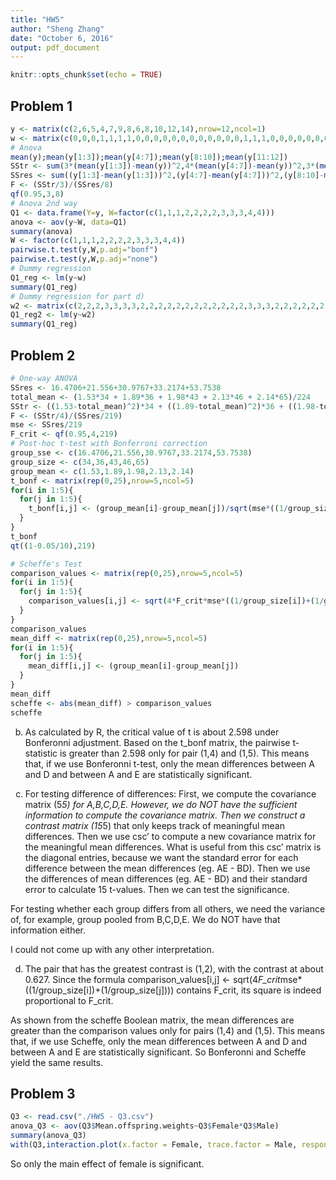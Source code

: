```yaml
---
title: "HW5"
author: "Sheng Zhang"
date: "October 6, 2016"
output: pdf_document
---
```


```r
knitr::opts_chunk$set(echo = TRUE)
```

## Problem 1
```r
y <- matrix(c(2,6,5,4,7,9,8,6,8,10,12,14),nrow=12,ncol=1)
w <- matrix(c(0,0,0,1,1,1,1,0,0,0,0,0,0,0,0,0,0,0,0,1,1,1,0,0,0,0,0,0,0,0,0,0,0,0,1,1),nrow=12,ncol=3)
# Anova
mean(y);mean(y[1:3]);mean(y[4:7]);mean(y[8:10]);mean(y[11:12])
SStr <- sum(3*(mean(y[1:3])-mean(y))^2,4*(mean(y[4:7])-mean(y))^2,3*(mean(y[8:10])-mean(y))^2,2*(mean(y[11:12]-mean(y)))^2)
SSres <- sum((y[1:3]-mean(y[1:3]))^2,(y[4:7]-mean(y[4:7]))^2,(y[8:10]-mean(y[8:10]))^2,(y[11:12]-mean(y[11:12]))^2)
F <- (SStr/3)/(SSres/8)
qf(0.95,3,8)
# Anova 2nd way
Q1 <- data.frame(Y=y, W=factor(c(1,1,1,2,2,2,2,3,3,3,4,4)))
anova <- aov(y~W, data=Q1)
summary(anova)
W <- factor(c(1,1,1,2,2,2,2,3,3,3,4,4))
pairwise.t.test(y,W,p.adj="bonf")
pairwise.t.test(y,W,p.adj="none")
# Dummy regression
Q1_reg <- lm(y~w)
summary(Q1_reg)
# Dummy regression for part d)
w2 <- matrix(c(2,2,2,3,3,3,3,2,2,2,2,2,2,2,2,2,2,2,2,3,3,3,2,2,2,2,2,2,2,2,2,2,2,2,3,3),nrow=12,ncol=3)
Q1_reg2 <- lm(y~w2)
summary(Q1_reg)
```


## Problem 2
```r
# One-way ANOVA
SSres <- 16.4706+21.556+30.9767+33.2174+53.7538
total_mean <- (1.53*34 + 1.89*36 + 1.98*43 + 2.13*46 + 2.14*65)/224
SStr <- ((1.53-total_mean)^2)*34 + ((1.89-total_mean)^2)*36 + ((1.98-total_mean)^2)*43 + ((2.13-total_mean)^2)*46 + ((2.14-total_mean)^2)*65
F <- (SStr/4)/(SSres/219)
mse <- SSres/219
F_crit <- qf(0.95,4,219)
# Post-hoc t-test with Bonferroni correction
group_sse <- c(16.4706,21.556,30.9767,33.2174,53.7538)
group_size <- c(34,36,43,46,65)
group_mean <- c(1.53,1.89,1.98,2.13,2.14)
t_bonf <- matrix(rep(0,25),nrow=5,ncol=5)
for(i in 1:5){
  for(j in 1:5){
    t_bonf[i,j] <- (group_mean[i]-group_mean[j])/sqrt(mse*((1/group_size[i])+(1/group_size[j])))
  }
}
t_bonf
qt((1-0.05/10),219)

# Scheffe's Test
comparison_values <- matrix(rep(0,25),nrow=5,ncol=5)
for(i in 1:5){
  for(j in 1:5){
    comparison_values[i,j] <- sqrt(4*F_crit*mse*((1/group_size[i])+(1/group_size[j])))
  }
}
comparison_values
mean_diff <- matrix(rep(0,25),nrow=5,ncol=5)
for(i in 1:5){
  for(j in 1:5){
    mean_diff[i,j] <- (group_mean[i]-group_mean[j])
  }
}
mean_diff
scheffe <- abs(mean_diff) > comparison_values
scheffe
```

b)
As calculated by R, the critical value of t is about 2.598 under Bonferonni adjustment. Based on the t_bonf matrix, the pairwise t-statistic is greater than 2.598 only for pair (1,4) and (1,5). This means that, if we use Bonferonni t-test, only the mean differences between A and D and between A and E are statistically significant. 

c)
For testing difference of differences: First, we compute the covariance matrix (5*5) for A,B,C,D,E. However, we do NOT have the sufficient information to compute the covariance matrix. Then we construct a contrast matrix (15*5) that only keeps track of meaningful mean differences. Then we use csc' to compute a new covariance matrix for the meaningful mean differences. What is useful from this csc' matrix is the diagonal entries, because we want the standard error for each difference between the mean differences (eg. AE - BD). Then we use the differences of mean differences (eg. AE - BD) and their standard error to calculate 15 t-values. Then we can test the significance.

For testing whether each group differs from all others, we need the variance of, for example, group pooled from B,C,D,E. We do NOT have that information either.

I could not come up with any other interpretation.

d)
The pair that has the greatest contrast is (1,2), with the contrast at about 0.627. Since the formula comparison_values[i,j] <- sqrt(4*F_crit*mse*((1/group_size[i])+(1/group_size[j]))) contains F_crit, its square is indeed proportional to F_crit.

As shown from the scheffe Boolean matrix, the mean differences are greater than the comparison values only for pairs (1,4) and (1,5). This means that, if we use Scheffe, only the mean differences between A and D and between A and E are statistically significant. So Bonferonni and Scheffe yield the same results.


## Problem 3
```r
Q3 <- read.csv("./HW5 - Q3.csv")
anova_Q3 <- aov(Q3$Mean.offspring.weights~Q3$Female*Q3$Male)
summary(anova_Q3)
with(Q3,interaction.plot(x.factor = Female, trace.factor = Male, response = Mean.offspring.weights,fun = mean, type = "b", legend = 1, ylab = "Mean Offspring Weights", main = "Interaction Plot"))
```

So only the main effect of female is significant.